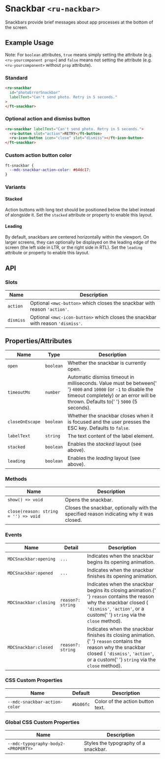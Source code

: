 
<Meta title="Ruhil UI/Component/Snackbar/Doc" />

<style>{`

`}</style>

# Snackbar `<ru-nackbar>`

<p>
  Snackbars provide brief messages about app processes at the bottom of the
  screen.
</p>

## Example Usage

Note: For `boolean` attributes, `true` means simply setting the attribute (e.g. `<ru-yourcomponent prop>`) and `false` means not setting the attribute (e.g. `<ru-yourcomponent>` without `prop` attribute).

### Standard

<Canvas withToolbar>
  <Story id="ruhil-ui-component-snackbar--default" height="100px" />
</Canvas>

```html
<ru-snackbar
  id="photoErrorSnackbar"
  labelText="Can't send photo. Retry in 5 seconds."
>
</ft-snackbar>
```

### Optional action and dismiss button

<Canvas withToolbar>
  <Story
    id="ruhil-ui-component-snackbar--optional-action-and-dismiss-button"
    height="100px"
  />
</Canvas>

```html
<ru-snackbar labelText="Can't send photo. Retry in 5 seconds.">
  <ru-button slot="action">RETRY</ft-button>
  <ru-icon-button icon="close" slot="dismiss"></ft-icon-button>
</ft-snackbar>
```

### Custom action button color

<Canvas withToolbar>
  <Story
    id="ruhil-ui-component-snackbar--custom-action-button-color"
    height="100px"
  />
</Canvas>

```css
ft-snackbar {
  --mdc-snackbar-action-color: #64dc17;
}
```

### Variants

#### Stacked

<p>
  Action buttons with long text should be positioned below the label instead of
  alongside it. Set the <code>stacked</code> attribute or property to enable
  this layout.
</p>

#### Leading

<p>
  By default, snackbars are centered horizontally within the viewport. On larger
  screens, they can optionally be displayed on the leading edge of the screen
  (the left side in LTR, or the right side in RTL). Set the <code>leading</code>
  attribute or property to enable this layout.
</p>

## API

### Slots

<table>
  <thead>
    <tr>
      <th>Name</th>
      <th>Description</th>
    </tr>
  </thead>
  <tbody>
    <tr>
      <td>
        <code>action</code>
      </td>
      <td>
        Optional <code>&lt;mwc-button&gt;</code> which closes the snackbar with
        reason <code>'action'</code>.
      </td>
    </tr>
    <tr>
      <td>
        <code>dismiss</code>
      </td>
      <td>
        Optional <code>&lt;mwc-icon-button&gt;</code> which closes the snackbar
        with reason <code>'dismiss'</code>.
      </td>
    </tr>
  </tbody>
</table>

## Properties/Attributes

<table>
  <thead>
    <tr>
      <th>Name</th>
      <th>Type</th>
      <th>Description</th>
    </tr>
  </thead>
  <tbody>
    <tr>
      <td>
        <code>open</code>
      </td>
      <td>
        <code>boolean</code>
      </td>
      <td>Whether the snackbar is currently open.</td>
    </tr>
    <tr>
      <td>
        <code>timeoutMs</code>
      </td>
      <td>
        <code>number</code>
      </td>
      <td>
        Automatic dismiss timeout in milliseconds. Value must be between{' '}
        <code>4000</code> and <code>10000</code> (or <code>-1</code> to disable
        the timeout completely) or an error will be thrown. Defaults to{' '}
        <code>5000</code> (5 seconds).
      </td>
    </tr>
    <tr>
      <td>
        <code>closeOnEscape</code>
      </td>
      <td>
        <code>boolean</code>
      </td>
      <td>
        Whether the snackbar closes when it is focused and the user presses the
        ESC key. Defaults to <code>false</code>.
      </td>
    </tr>
    <tr>
      <td>
        <code>labelText</code>
      </td>
      <td>
        <code>string</code>
      </td>
      <td>The text content of the label element.</td>
    </tr>
    <tr>
      <td>
        <code>stacked</code>
      </td>
      <td>
        <code>boolean</code>
      </td>
      <td>
        Enables the <em>stacked</em> layout (see above).
      </td>
    </tr>
    <tr>
      <td>
        <code>leading</code>
      </td>
      <td>
        <code>boolean</code>
      </td>
      <td>
        Enables the <em>leading</em> layout (see above).
      </td>
    </tr>
  </tbody>
</table>

### Methods

<table>
  <thead>
    <tr>
      <th>Name</th>
      <th>Description</th>
    </tr>
  </thead>
  <tbody>
    <tr>
      <td>
        <code>show() =&gt; void</code>
      </td>
      <td>Opens the snackbar.</td>
    </tr>
    <tr>
      <td>
        <code>close(reason: string = '') =&gt; void</code>
      </td>
      <td>
        Closes the snackbar, optionally with the specified reason indicating why
        it was closed.
      </td>
    </tr>
  </tbody>
</table>

### Events

<table>
  <thead>
    <tr>
      <th>Name</th>
      <th>Detail</th>
      <th>Description</th>
    </tr>
  </thead>
  <tbody>
    <tr>
      <td>
        <code>MDCSnackbar:opening</code>
      </td>
      <td>
        <code>...</code>
      </td>
      <td>Indicates when the snackbar begins its opening animation.</td>
    </tr>
    <tr>
      <td>
        <code>MDCSnackbar:opened</code>
      </td>
      <td>
        <code>...</code>
      </td>
      <td>Indicates when the snackbar finishes its opening animation.</td>
    </tr>
    <tr>
      <td>
        <code>MDCSnackbar:closing</code>
      </td>
      <td>
        <code>reason?: string</code>
      </td>
      <td>
        Indicates when the snackbar begins its closing animation.{' '}
        <code>reason</code> contains the reason why the snackbar closed (
        <code>'dismiss'</code>, <code>'action'</code>, or a custom{' '}
        <code>string</code> via the <code>close</code> method).
      </td>
    </tr>
    <tr>
      <td>
        <code>MDCSnackbar:closed</code>
      </td>
      <td>
        <code>reason?: string</code>
      </td>
      <td>
        Indicates when the snackbar finishes its closing animation.{' '}
        <code>reason</code> contains the reason why the snackbar closed (
        <code>'dismiss'</code>, <code>'action'</code>, or a custom{' '}
        <code>string</code> via the <code>close</code> method).
      </td>
    </tr>
  </tbody>
</table>

### CSS Custom Properties

<table>
  <thead>
    <tr>
      <th>Name</th>
      <th>Default</th>
      <th>Description</th>
    </tr>
  </thead>
  <tbody>
    <tr>
      <td>
        <code>--mdc-snackbar-action-color</code>
      </td>
      <td>
        <code>#bb86fc</code>
      </td>
      <td>Color of the action button text.</td>
    </tr>
  </tbody>
</table>

### Global CSS Custom Properties

<table>
  <thead>
    <tr>
      <th>Name</th>
      <th>Description</th>
    </tr>
  </thead>
  <tbody>
    <tr>
      <td>
        <code>--mdc-typography-body2-&lt;PROPERTY&gt;</code>
      </td>
      <td>Styles the typography of a snackbar.</td>
    </tr>
  </tbody>
</table>
